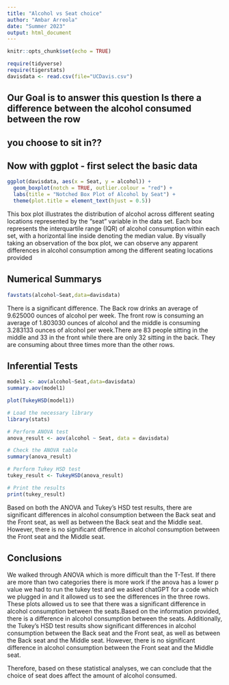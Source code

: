 ```yaml
---
title: "Alcohol vs Seat choice"
author: "Ambar Arreola"
date: "Summer 2023"
output: html_document
---
```


```r
knitr::opts_chunk$set(echo = TRUE)
```

```r
require(tidyverse)
require(tigerstats)
davisdata <- read.csv(file="UCDavis.csv")
```
## Our Goal is to answer this question Is there a difference between the alcohol consumed between the row
## you choose to sit in??

## Now with ggplot - first select the basic data

```r
ggplot(davisdata, aes(x = Seat, y = alcohol)) +
  geom_boxplot(notch = TRUE, outlier.colour = "red") +
  labs(title = "Notched Box Plot of Alcohol by Seat") +
  theme(plot.title = element_text(hjust = 0.5))
```

This box plot illustrates the distribution of alcohol across different seating locations represented by the "seat" variable in the data set. Each box represents the interquartile range (IQR) of alcohol consumption within each set, with a horizontal line inside denoting the median value. By visually taking an observation of the box plot, we can observe any apparent differences in alcohol consumption among the different seating locations provided
  



## Numerical Summarys 

```r
favstats(alcohol~Seat,data=davisdata)
```

There is a significant difference. The Back row drinks an average of 9.625000 ounces of alcohol per week.  The front row is consuming an average of 1.803030 ounces of alcohol and the middle is consuming 3.283133 ounces of alcohol per week.There are 83 people sitting in the middle and 33 in the front while there are only 32 sitting in the back. They are consuming about three times more than the other rows.  


## Inferential Tests

```r
model1 <- aov(alcohol~Seat,data=davisdata)
summary.aov(model1)
```

```r
plot(TukeyHSD(model1))
```

```r
# Load the necessary library
library(stats)

# Perform ANOVA test
anova_result <- aov(alcohol ~ Seat, data = davisdata)

# Check the ANOVA table
summary(anova_result)
```

```r
# Perform Tukey HSD test
tukey_result <- TukeyHSD(anova_result)

# Print the results
print(tukey_result)
```

Based on both the ANOVA and Tukey's HSD test results, there are significant differences in alcohol consumption between the Back seat and the Front seat, as well as between the Back seat and the Middle seat. However, there is no significant difference in alcohol consumption between the Front seat and the Middle seat.





## Conclusions
We walked through ANOVA which is more difficult than the T-Test. If there are more than two categories there is more work if the anova has a lower p value we had to run the tukey test and we asked chatGPT for a code which we plugged in and it allowed us to see the differences in the three rows. These plots allowed us to see that there was a significant difference in alcohol consumption between the seats.Based on the information provided, there is a difference in alcohol consumption between the seats. Additionally, the Tukey's HSD test results show significant differences in alcohol consumption between the Back seat and the Front seat, as well as between the Back seat and the Middle seat. However, there is no significant difference in alcohol consumption between the Front seat and the Middle seat.

Therefore, based on these statistical analyses, we can conclude that the choice of seat does affect the amount of alcohol consumed.